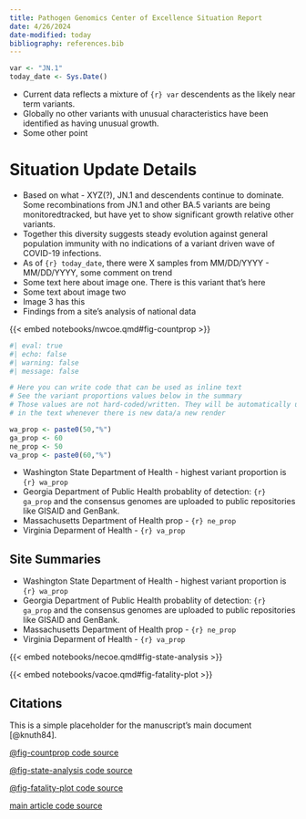 ```yaml
---
title: Pathogen Genomics Center of Excellence Situation Report
date: 4/26/2024
date-modified: today
bibliography: references.bib
---
```


```r
var <- "JN.1"
today_date <- Sys.Date()
```

```{=typst}
#import "@preview/showybox:2.0.1": showybox

// Second showybox
#showybox(
  title-style: (
    boxed-style: (
      anchor: (
        x: center,
        y: horizon
      ),
      radius: (top-left: 10pt, bottom-right: 10pt, rest: 0pt),
    )
  ),
  frame: (
    title-color: green.darken(40%),
    body-color: green.lighten(80%),
    footer-color: green.lighten(60%),
    border-color: green.darken(60%),
    radius: (top-left: 10pt, bottom-right: 10pt, rest: 0pt)
  ),
  title: "Key Findings",
  footer: text(size: 10pt, weight: 600, emph("Please see Situation Updates for COE group updates"))
)[
  
```
-   Current data reflects a mixture of `{r} var` descendents as the likely near term variants.\
-   Globally no other variants with unusual characteristics have been identified as having unusual growth.
-   Some other point

```{=typst}
    ]
```
# Situation Update Details

-   Based on what - XYZ(?), JN.1 and descendents continue to dominate. Some recombinations from JN.1 and other BA.5 variants are being monitoredtracked, but have yet to show significant growth relative other variants.
-   Together this diversity suggests steady evolution against general population immunity with no indications of a variant driven wave of COVID-19 infections.
-   As of `{r} today_date`, there were X samples from MM/DD/YYYY - MM/DD/YYYY, some comment on trend
-   Some text here about image one. There is this variant that's here
-   Some text about image two
-   Image 3 has this
-   Findings from a site's analysis of national data

{{< embed notebooks/nwcoe.qmd#fig-countprop >}}

```r
#| eval: true
#| echo: false
#| warning: false
#| message: false

# Here you can write code that can be used as inline text
# See the variant proportions values below in the summary
# Those values are not hard-coded/written. They will be automatically updated 
# in the text whenever there is new data/a new render

wa_prop <- paste0(50,"%")
ga_prop <- 60
ne_prop <- 50
va_prop <- paste0(60,"%")

```

:::{.content-visible when-format="pdf"}
```{=typst}
#showybox(
  title: "Site Summaries"
)[


```
-   Washington State Department of Health - highest variant proportion is `{r} wa_prop`
-   Georgia Department of Public Health probablity of detection: `{r} ga_prop` and the consensus genomes are uploaded to public repositories like GISAID and GenBank.
-   Massachusetts Department of Health prop - `{r} ne_prop`
-   Virginia Deparment of Health - `{r} va_prop`

```{=typst}

  ]
```
:::

:::{.content-visible unless-format="pdf"}

# Site Summaries


-   Washington State Department of Health - highest variant proportion is `{r} wa_prop`
-   Georgia Department of Public Health probablity of detection: `{r} ga_prop` and the consensus genomes are uploaded to public repositories like GISAID and GenBank.
-   Massachusetts Department of Health prop - `{r} ne_prop`
-   Virginia Deparment of Health - `{r} va_prop`

:::

{{< embed notebooks/necoe.qmd#fig-state-analysis >}}

{{< embed notebooks/vacoe.qmd#fig-fatality-plot >}}

## Citations

This is a simple placeholder for the manuscript's main document [@knuth84].

[@fig-countprop code source](https://coe-test-org.github.io/sitrep-demo/notebooks/nwcoe-preview.html#cell-fig-countprop)

[@fig-state-analysis code source](https://coe-test-org.github.io/sitrep-demo/notebooks/necoe-preview.html#cell-fig-state-analysis)

[@fig-fatality-plot code source](https://coe-test-org.github.io/sitrep-demo/notebooks/vacoe-preview.html#cell-fig-fatality-plot)

[main article code source](https://coe-test-org.github.io/sitrep-demo/notebooks/vacoe-preview.html#cell-fig-fatality-plot)
